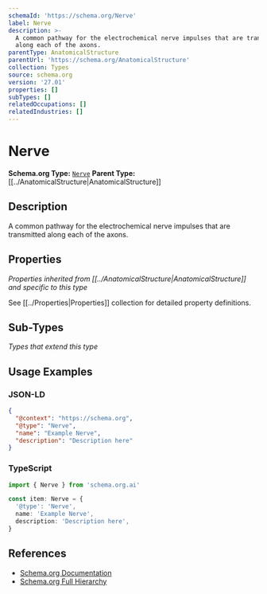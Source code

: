 ```yaml
---
schemaId: 'https://schema.org/Nerve'
label: Nerve
description: >-
  A common pathway for the electrochemical nerve impulses that are transmitted
  along each of the axons.
parentType: AnatomicalStructure
parentUrl: 'https://schema.org/AnatomicalStructure'
collection: Types
source: schema.org
version: '27.01'
properties: []
subTypes: []
relatedOccupations: []
relatedIndustries: []
---
```

# Nerve

**Schema.org Type:** [`Nerve`](https://schema.org/Nerve)
**Parent Type:** [[../AnatomicalStructure|AnatomicalStructure]]

## Description

A common pathway for the electrochemical nerve impulses that are transmitted along each of the axons.

## Properties

*Properties inherited from [[../AnatomicalStructure|AnatomicalStructure]] and specific to this type*

See [[../Properties|Properties]] collection for detailed property definitions.

## Sub-Types

*Types that extend this type*

## Usage Examples

### JSON-LD

```json
{
  "@context": "https://schema.org",
  "@type": "Nerve",
  "name": "Example Nerve",
  "description": "Description here"
}
```

### TypeScript

```typescript
import { Nerve } from 'schema.org.ai'

const item: Nerve = {
  '@type': 'Nerve',
  name: 'Example Nerve',
  description: 'Description here',
}
```

## References

- [Schema.org Documentation](https://schema.org/Nerve)
- [Schema.org Full Hierarchy](https://schema.org/docs/full.html)
